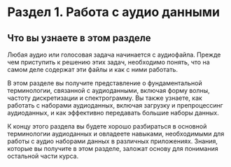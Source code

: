 # Раздел 1. Работа с аудио данными

## Что вы узнаете в этом разделе

Любая аудио или голосовая задача начинается с аудиофайла. Прежде чем приступить к решению этих задач, необходимо
понять, что на самом деле содержат эти файлы и как с ними работать.

В этом разделе вы получите представление о фундаментальной терминологии, связанной с аудиоданными, включая форму волны,
частоту дискретизации и спектрограмму. Вы также узнаете, как работать с наборами аудиоданных, включая загрузку и препроцессинг
аудиоданных, и как эффективно передавать большие наборы данных.

К концу этого раздела вы будете хорошо разбираться в основной терминологии аудиоданных и овладеете навыками,
необходимыми для работы с аудио наборами данных в различных приложениях. Знания, которые вы получите в этом разделе,
заложат основу для понимания остальной части курса.